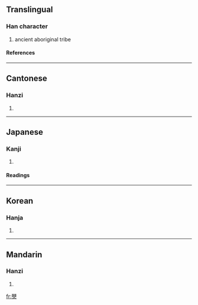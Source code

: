 ==Translingual==
===Han character===
{{Han char|rn=9|rad=人|as=12|sn=14|four=4440<sub>2</sub>|canj=木月人 (DBO)}}
# ancient aboriginal tribe
====References====
{{Han ref|kx=0118.010|dkj=01134|dj=0250.020|hdz=10216.010|uh=50F0|ud=20720|bh=E0FB|bd=57595}}
----
==Cantonese==
===Hanzi===
{{yue-hanzi|jyut=|y=baak6}}
# {{defn|Cantonese}}
----
==Japanese==
===Kanji===
{{ja-kanji|grade=|rs=人12}}
# {{defn|Japanese}}
====Readings====
{{ja-readings|on=[[ほく]] (hoku), [[ぼく]] (boku)|kun=}}
----
==Korean==
===Hanja===
{{ko-hanja|hangeul=북|rv=buk|mr=puk}}
# {{defn|Korean}}
----
==Mandarin==
===Hanzi===
{{cmn-hanzi|pin=[[bó]] ([[bo2]])|wg=po<sup>2</sup>}}
# {{defn|Mandarin}}

[[fr:僰]]